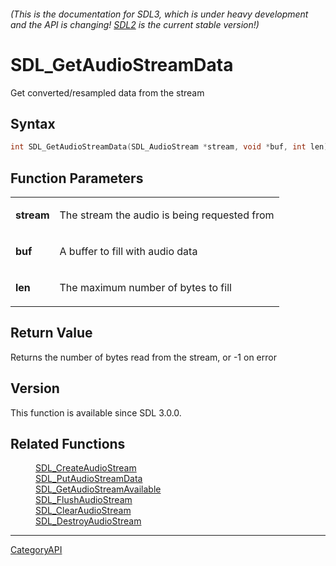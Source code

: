 ====== (This is the documentation for SDL3, which is under heavy development and the API is changing! [https://wiki.libsdl.org/ SDL2] is the current stable version!) ======
= SDL_GetAudioStreamData =

Get converted/resampled data from the stream 

== Syntax ==

<syntaxhighlight lang='c'>
int SDL_GetAudioStreamData(SDL_AudioStream *stream, void *buf, int len);
</syntaxhighlight>

== Function Parameters ==

{|
|'''stream'''
|The stream the audio is being requested from
|-
|'''buf'''
|A buffer to fill with audio data
|-
|'''len'''
|The maximum number of bytes to fill
|}

== Return Value ==

Returns the number of bytes read from the stream, or -1 on error

== Version ==

This function is available since SDL 3.0.0.

== Related Functions ==

:[[SDL_CreateAudioStream]]
:[[SDL_PutAudioStreamData]]
:[[SDL_GetAudioStreamAvailable]]
:[[SDL_FlushAudioStream]]
:[[SDL_ClearAudioStream]]
:[[SDL_DestroyAudioStream]]

----
[[CategoryAPI]]


